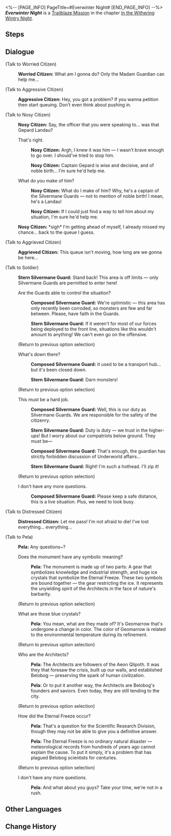 <%-- [PAGE_INFO]
PageTitle=#Everwinter Night#
[END_PAGE_INFO] --%>
{{Stub|Dialogue.}}
{{Mission Infobox
|id            = 1010203
|title         = 
|image         = <!--Mission Everwinter Night.png-->
|type          = Trailblaze
|event_name    = 
|chapter       = In the Withering Wintry Night
|requirements  = [[Trailblaze Mission]] ''[[Travelers on a Winter Night]]'' completed
|summary       = <!--official mission summary from Fate's Atlas-->
|characters    = Aggressive Citizen; Aggrieved Citizen; Composed Silvermane Guard; Distressed Citizen; Nosy Citizen; Pela; Stern Silvermane Guard; Trailblazer; Worried Citizen
|startLocation = [[Jarilo-VI]] - [[Administrative District]]
|world         = Jarilo-VI
|area          = Administrative District
|prev          = Travelers on a Winter Night
|next          = 
|rewards       = 
}}
'''''Everwinter Night''''' is a [[Trailblaze Mission]] in the chapter [[In the Withering Wintry Night]].

==Steps==


<!--
==Gameplay Notes==

--><!--
==Trial Character==

-->
==Dialogue==
{{Stub Dialogue}}


;(Talk to Worried Citizen)
:{{A|VO chapter1 1 citizenD 201.ogg}} '''Worried Citizen:''' What am I gonna do? Only the Madam Guardian can help me...

;(Talk to Aggressive Citizen)
:{{A|VO chapter1 1 citizenC 201.ogg}} '''Aggressive Citizen:''' Hey, you got a problem? If you wanna petition then start queuing. Don't even think about pushing in.

;(Talk to Nosy Citizen)
:{{A|VO chapter1 1 citizenB 201.ogg}} '''Nosy Citizen:''' Say, the officer that you were speaking to... was that Gepard Landau?
:{{DIcon|Arrow}} That's right.
::{{A|VO chapter1 1 citizenB 202.ogg}} '''Nosy Citizen:''' Argh, I knew it was him &mdash; I wasn't brave enough to go over. I should've tried to stop him.
::{{A|VO chapter1 1 citizenB 203.ogg}} '''Nosy Citizen:''' Captain Gepard is wise and decisive, and of noble birth... I'm sure he'd help me.
:{{DIcon|Arrow}} What do you make of him?
::{{A|VO chapter1 1 citizenB 204.ogg}} '''Nosy Citizen:''' What do I make of him? Why, he's a captain of the Silvermane Guards &mdash; not to mention of noble birth! I mean, he's a Landau!
::{{A|VO chapter1 1 citizenB 205.ogg}} '''Nosy Citizen:''' If I could just find a way to tell him about my situation, I'm sure he'd help me.
:{{A|VO chapter1 1 citizenB 206.ogg}} '''Nosy Citizen:''' *sigh* I'm getting ahead of myself, I already missed my chance... back to the queue I guess.

;(Talk to Aggrieved Citizen)
:{{A|VO chapter1 1 citizenA 201.ogg}} '''Aggrieved Citizen:''' This queue isn't moving, how long are we gonna be here...

;(Talk to Soldier)
:{{A|VO chapter1 1 soldierB 204.ogg}} '''Stern Silvermane Guard:''' Stand back! This area is off limits &mdash; only Silvermane Guards are permitted to enter here!
:{{DIcon|Talk}} Are the Guards able to control the situation?
::{{A|VO chapter1 1 soldierC 203.ogg}} '''Composed Silvermane Guard:''' We're optimistic &mdash; this area has only recently been corroded, so monsters are few and far between. Please, have faith in the Guards.
::{{A|VO chapter1 1 soldierB 205.ogg}} '''Stern Silvermane Guard:''' If it weren't for most of our forces being deployed to the front line, situations like this wouldn't amount to anything! We can't even go on the offensive.
:;(Return to previous option selection)
:{{DIcon|Talk}} What's down there?
::{{A|VO chapter1 1 soldierC 204.ogg}} '''Composed Silvermane Guard:''' It used to be a transport hub... but it's been closed down.
::{{A|VO chapter1 1 soldierB 206.ogg}} '''Stern Silvermane Guard:''' Darn monsters!
:;(Return to previous option selection)
:{{DIcon|Talk}} This must be a hard job.
::{{A|VO chapter1 1 soldierC 205.ogg}} '''Composed Silvermane Guard:''' Well, this is our duty as Silvermane Guards. We are responsible for the safety of the citizenry.
::{{A|VO chapter1 1 soldierB 207.ogg}} '''Stern Silvermane Guard:''' Duty is duty &mdash; we trust in the higher-ups! But I worry about our compatriots below ground. They must be&mdash;
::{{A|VO chapter1 1 soldierC 206.ogg}} '''Composed Silvermane Guard:''' That's enough, the guardian has strictly forbidden discussion of Underworld affairs...
::{{A|VO chapter1 1 soldierB 208.ogg}} '''Stern Silvermane Guard:''' Right! I'm such a hothead. I'll zip it!
:;(Return to previous option selection)
:{{DIcon|Arrow}} I don't have any more questions.
::{{A|VO chapter1 1 soldierC 207.ogg}} '''Composed Silvermane Guard:''' Please keep a safe distance, this is a live situation. Plus, we need to look busy.

;(Talk to Distressed Citizen)
:{{A|VO chapter1 1 citizenE 203.ogg}} '''Distressed Citizen:''' Let me pass! I'm not afraid to die! I've lost everything... everything...


;(Talk to Pela)
:{{A|VO chapter1 1 pela 210.ogg}} '''Pela:''' Any questions~?
:{{DIcon|Talk}} Does the monument have any symbolic meaning?
::{{A|VO chapter1 1 pela 211.ogg}} '''Pela:''' The monument is made up of two parts: A gear that symbolizes knowledge and industrial strength, and huge ice crystals that symbolize the Eternal Freeze. These two symbols are bound together &mdash; the gear restricting the ice. It represents the unyielding spirit of the Architects in the face of nature's barbarity.
:;(Return to previous option selection)
:{{DIcon|Talk}} What are those blue crystals?
::{{A|VO chapter1 1 pela 212.ogg}} '''Pela:''' You mean, what are they made of? It's Geomarrow that's undergone a change in color. The color of Geomarrow is related to the environmental temperature during its refinement.
:;(Return to previous option selection)
:{{DIcon|Talk}} Who are the Architects?
::{{A|VO chapter1 1 pela 213.ogg}} '''Pela:''' The Architects are followers of the Aeon Qlipoth. It was they that foresaw the crisis, built up our walls, and established Belobog &mdash; preserving the spark of human civilization.
::{{A|VO chapter1 1 pela 214.ogg}} '''Pela:''' Or to put it another way, the Architects are Belobog's founders and saviors. Even today, they are still tending to the city.
:;(Return to previous option selection)
:{{DIcon|Talk}} How did the Eternal Freeze occur?
::{{A|VO chapter1 1 pela 215.ogg}} '''Pela:''' That's a question for the Scientific Research Division, though they may not be able to give you a definitive answer.
::{{A|VO chapter1 1 pela 216.ogg}} '''Pela:''' The Eternal Freeze is no ordinary natural disaster &mdash; meteorological records from hundreds of years ago cannot explain the cause. To put it simply, it's a problem that has plagued Belobog scientists for centuries.
:;(Return to previous option selection)
:{{DIcon|Exit}} I don't have any more questions.
::{{A|VO chapter1 1 pela 217.ogg}} '''Pela:''' And what about you guys? Take your time, we're not in a rush.
{{Dialogue End}}

==Other Languages==
{{Other Languages
|en   = Everwinter Night
|zhs  = 永冬城之夜
|zht  = 永冬城之夜
|ja   = 常冬の城の夜
|ko   = 영원한 겨울 성의 밤
|es   = Eterna noche invernal
|fr   = Nuit de l'Hiver éternel
|ru   = Ночь в городе вечнозимья
|th   = ค่ำคืนของเมืองแห่งความหนาวนิรันดร์
|vi   = Đêm Ở Thành Everwinter
|de   = Immerwinternacht
|id   = Malam Kota Salju Abadi
|pt   = Noite do Inverno Eterno
}}

==Change History==
{{Change History|1.0}}
